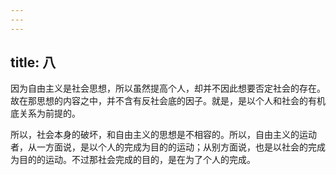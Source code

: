 ```yaml
---
---
---
```

title: 八
---



因为自由主义是社会思想，所以虽然提高个人，却并不因此想要否定社会的存在。故在那思想的内容之中，并不含有反社会底的因子。就是，是以个人和社会的有机底关系为前提的。

所以，社会本身的破坏，和自由主义的思想是不相容的。所以，自由主义的运动者，从一方面说，是以个人的完成为目的的运动；从别方面说，也是以社会的完成为目的的运动。不过那社会完成的目的，是在为了个人的完成。